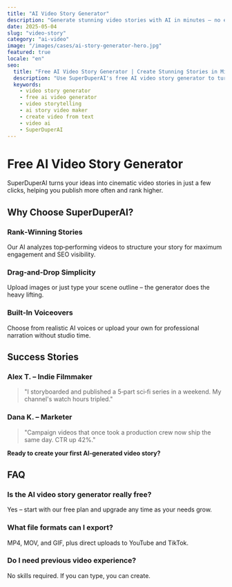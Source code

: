 ```yaml
---
title: "AI Video Story Generator"
description: "Generate stunning video stories with AI in minutes – no editing skills needed."
date: 2025-05-04
slug: "video-story"
category: "ai-video"
image: "/images/cases/ai-story-generator-hero.jpg"
featured: true
locale: "en"
seo:
  title: "Free AI Video Story Generator | Create Stunning Stories in Minutes | SuperDuperAI"
  description: "Use SuperDuperAI's free AI video story generator to turn text prompts into captivating videos fast. Perfect for YouTube, TikTok, Instagram."
  keywords:
    - video story generator
    - free ai video generator
    - video storytelling
    - ai story video maker
    - create video from text
    - video ai
    - SuperDuperAI
---
```


# Free AI Video Story Generator

SuperDuperAI turns your ideas into cinematic video stories in just a few clicks, helping you publish more often and rank higher.

<FeatureGrid>
  <Feature
    title="Create in Minutes"
    description="Turn any script or prompt into a full video story fast."
    icon="clock"
  />
  <Feature
    title="No Skills Needed"
    description="AI handles editing, effects, and sound so you don't have to."
    icon="wand"
  />
  <Feature
    title="Consistent Characters"
    description="Keep your protagonists on‑brand across every episode."
    icon="users"
  />
  <Feature
    title="Multi‑Platform Output"
    description="Export perfect ratios for YouTube, TikTok, Instagram, and more."
    icon="layout"
  />
</FeatureGrid>

## Why Choose SuperDuperAI?

### Rank‑Winning Stories

Our AI analyzes top‑performing videos to structure your story for maximum engagement and SEO visibility.

### Drag‑and‑Drop Simplicity

Upload images or just type your scene outline – the generator does the heavy lifting.

### Built‑In Voiceovers

Choose from realistic AI voices or upload your own for professional narration without studio time.

## Success Stories

### **Alex T. – Indie Filmmaker**

> "I storyboarded and published a 5‑part sci‑fi series in a weekend. My channel's watch hours tripled."

### **Dana K. – Marketer**

> "Campaign videos that once took a production crew now ship the same day. CTR up 42%."

<CTABox>**Ready to create your first AI‑generated video story?**</CTABox>

## FAQ

### Is the AI video story generator really free?

Yes – start with our free plan and upgrade any time as your needs grow.

### What file formats can I export?

MP4, MOV, and GIF, plus direct uploads to YouTube and TikTok.

### Do I need previous video experience?

No skills required. If you can type, you can create.
